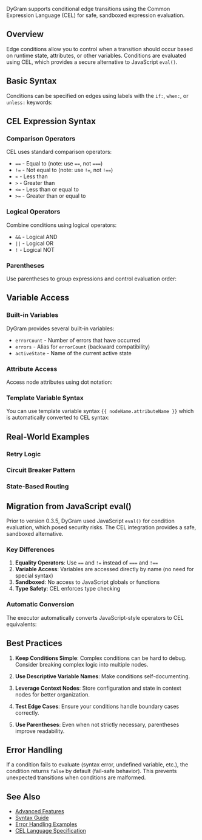 
<PageLayout title="Edge Conditions">


DyGram supports conditional edge transitions using the Common Expression Language (CEL) for safe, sandboxed expression evaluation.

## Overview

Edge conditions allow you to control when a transition should occur based on runtime state, attributes, or other variables. Conditions are evaluated using CEL, which provides a secure alternative to JavaScript `eval()`.

## Basic Syntax

Conditions can be specified on edges using labels with the `if:`, `when:`, or `unless:` keywords:


<ExampleLoader path="examples/generated/example-1.dygram" height="400px" />


## CEL Expression Syntax

### Comparison Operators

CEL uses standard comparison operators:

- `==` - Equal to (note: use `==`, not `===`)
- `!=` - Not equal to (note: use `!=`, not `!==`)
- `<` - Less than
- `>` - Greater than
- `<=` - Less than or equal to
- `>=` - Greater than or equal to


<ExampleLoader path="examples/generated/example-2.dygram" height="400px" />


### Logical Operators

Combine conditions using logical operators:

- `&&` - Logical AND
- `||` - Logical OR
- `!` - Logical NOT


<ExampleLoader path="examples/generated/example-3.dygram" height="400px" />


### Parentheses

Use parentheses to group expressions and control evaluation order:


<ExampleLoader path="examples/generated/example-4.dygram" height="400px" />


## Variable Access

### Built-in Variables

DyGram provides several built-in variables:

- `errorCount` - Number of errors that have occurred
- `errors` - Alias for `errorCount` (backward compatibility)
- `activeState` - Name of the current active state


<ExampleLoader path="examples/generated/example-5.dygram" height="400px" />


### Attribute Access

Access node attributes using dot notation:


<ExampleLoader path="examples/generated/example-6.dygram" height="400px" />


### Template Variable Syntax

You can use template variable syntax `{{ nodeName.attributeName }}` which is automatically converted to CEL syntax:


<ExampleLoader path="examples/generated/example-7.dygram" height="400px" />


## Real-World Examples

### Retry Logic


<ExampleLoader path="examples/generated/example-8.dygram" height="400px" />


### Circuit Breaker Pattern


<ExampleLoader path="examples/generated/example-9.dygram" height="400px" />


### State-Based Routing


<ExampleLoader path="examples/generated/example-10.dygram" height="400px" />


## Migration from JavaScript eval()

Prior to version 0.3.5, DyGram used JavaScript `eval()` for condition evaluation, which posed security risks. The CEL integration provides a safe, sandboxed alternative.

### Key Differences

1. **Equality Operators**: Use `==` and `!=` instead of `===` and `!==`
2. **Variable Access**: Variables are accessed directly by name (no need for special syntax)
3. **Sandboxed**: No access to JavaScript globals or functions
4. **Type Safety**: CEL enforces type checking

### Automatic Conversion

The executor automatically converts JavaScript-style operators to CEL equivalents:


<ExampleLoader path="examples/generated/example-11.dygram" height="400px" />


## Best Practices

1. **Keep Conditions Simple**: Complex conditions can be hard to debug. Consider breaking complex logic into multiple nodes.

2. **Use Descriptive Variable Names**: Make conditions self-documenting.

3. **Leverage Context Nodes**: Store configuration and state in context nodes for better organization.

4. **Test Edge Cases**: Ensure your conditions handle boundary cases correctly.

5. **Use Parentheses**: Even when not strictly necessary, parentheses improve readability.

## Error Handling

If a condition fails to evaluate (syntax error, undefined variable, etc.), the condition returns `false` by default (fail-safe behavior). This prevents unexpected transitions when conditions are malformed.


<ExampleLoader path="examples/generated/example-12.dygram" height="400px" />


## See Also

- [Advanced Features](./AdvancedFeatures.mdx)
- [Syntax Guide](./SyntaxGuide.mdx)
- [Error Handling Examples](../examples/advanced/error-handling.dygram)
- [CEL Language Specification](https://github.com/google/cel-spec)


</PageLayout>